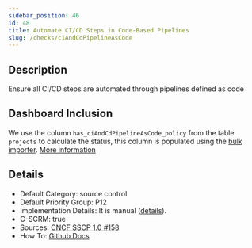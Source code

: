 ```yaml
---
sidebar_position: 46
id: 48
title: Automate CI/CD Steps in Code-Based Pipelines
slug: /checks/ciAndCdPipelineAsCode
---
```


<!-- BANNER:START -->

<!-- BANNER:END -->

<!-- DESCRIPTION:START -->
## Description
Ensure all CI/CD steps are automated through pipelines defined as code
<!-- DESCRIPTION:END -->

## Dashboard Inclusion

We use the column `has_ciAndCdPipelineAsCode_policy` from the table `projects` to calculate the status, this column is populated using the [bulk importer](/docs/visionBoard/importers#bulk-importer). [More information](https://github.com/OpenPathfinder/visionBoard/issues/108)

<!-- DETAILS:START -->
## Details
- Default Category: source control
- Default Priority Group: P12
- Implementation Details: It is manual ([details](https://github.com/OpenPathfinder/visionBoard/issues/108)).
- C-SCRM: true
- Sources: [CNCF SSCP 1.0 #158](https://github.com/cncf/tag-security/blob/main/supply-chain-security/supply-chain-security-paper/sscsp.md#build-and-related-continuous-integrationcontinuous-delivery-steps-should-all-be-automated-through-a-pipeline-defined-as-code)
- How To: [Github Docs](https://docs.github.com/en/actions/publishing-packages/publishing-nodejs-packages)

<!-- DETAILS:END -->
